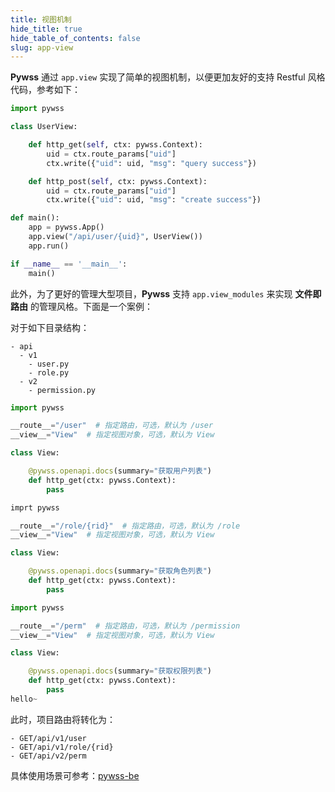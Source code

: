 ```yaml
---
title: 视图机制
hide_title: true
hide_table_of_contents: false
slug: app-view
---
```


**Pywss** 通过 `app.view` 实现了简单的视图机制，以便更加友好的支持 Restful 风格代码，参考如下：

```python
import pywss

class UserView:

    def http_get(self, ctx: pywss.Context):
        uid = ctx.route_params["uid"]
        ctx.write({"uid": uid, "msg": "query success"})

    def http_post(self, ctx: pywss.Context):
        uid = ctx.route_params["uid"]
        ctx.write({"uid": uid, "msg": "create success"})

def main():
    app = pywss.App()
    app.view("/api/user/{uid}", UserView())
    app.run()

if __name__ == '__main__':
    main()
```

此外，为了更好的管理大型项目，**Pywss** 支持 `app.view_modules` 来实现 **文件即路由** 的管理风格。下面是一个案例：

对于如下目录结构：
```text
- api
  - v1
    - user.py
    - role.py
  - v2
    - permission.py
```

<Tabs>
  <TabItem value="user.py" label="user.py" default>

```python
import pywss

__route__="/user"  # 指定路由，可选，默认为 /user
__view__="View"  # 指定视图对象，可选，默认为 View

class View:

    @pywss.openapi.docs(summary="获取用户列表")
    def http_get(ctx: pywss.Context):
        pass
```

  </TabItem>
  <TabItem value="role.py" label="role.py">

```python
imprt pywss

__route__="/role/{rid}"  # 指定路由，可选，默认为 /role
__view__="View"  # 指定视图对象，可选，默认为 View

class View:

    @pywss.openapi.docs(summary="获取角色列表")
    def http_get(ctx: pywss.Context):
        pass
```

  </TabItem>
  <TabItem value="permission.py" label="permission.py">

```python
import pywss

__route__="/perm"  # 指定路由，可选，默认为 /permission
__view__="View"  # 指定视图对象，可选，默认为 View

class View:

    @pywss.openapi.docs(summary="获取权限列表")
    def http_get(ctx: pywss.Context):
        pass
hello~
```

  </TabItem>
</Tabs>

此时，项目路由将转化为：
```text
- GET/api/v1/user
- GET/api/v1/role/{rid}
- GET/api/v2/perm
```

具体使用场景可参考：[pywss-be](https://github.com/czasg/pywss-react-admin-be)


